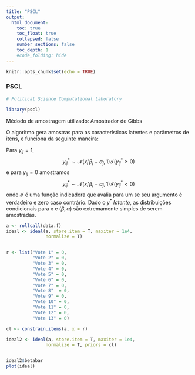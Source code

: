 ```yaml
---
title: "PSCL"
output:
  html_document:
    toc: true
    toc_float: true
    collapsed: false
    number_sections: false
    toc_depth: 1
    #code_folding: hide
---
```


```r
knitr::opts_chunk$set(echo = TRUE)
```

### PSCL

```r
# Political Science Computational Laboratory

library(pscl)
```

Médodo de amostragem utilizado: Amostrador de Gibbs

O algoritmo gera amostras para as características latentes e parâmetros de itens, e funciona da seguinte maneira:

Para $y_{ij} = 1$, $$y_{ij}^* \sim \mathcal{N}(x_i' \beta_j - \alpha_j, 1)\mathcal{I}(y_{ij}^* \geq 0)$$ e para $y_{ij}=0$ amostramos $$y_{ij}^* \sim \mathcal{N}( x_i' \beta_j - \alpha_j, 1)\mathcal{I}(y_{ij}^* < 0)$$ onde $\mathcal{I}$ é uma função indicadora que avalia para um se seu argumento é verdadeiro e zero caso contrário. Dado o $y^*\ latente$, as distribuições condicionais para $x$ e $(\beta,\alpha)$ são extremamente simples de serem amostradas.

```r
a <- rollcall(data.f)
ideal <- ideal(a, store.item = T, maxiter = 1e4,
               normalize = T)


r <- list("Vote 1" = 0,
          "Vote 2" = 0,
          "Vote 3" = 0,
          "Vote 4" = 0,
          "Vote 5" = 0,
          "Vote 6" = 0,
          "Vote 7" = 0,
          "Vote 8"  = 0,
          "Vote 9" = 0,
          "Vote 10" = 0,
          "Vote 11" = 0,
          "Vote 12" = 0,
          "Vote 13" = 0)

cl <- constrain.items(a, x = r)

ideal2 <- ideal(a, store.item = T, maxiter = 1e4,
               normalize = T, priors = cl)


ideal2$betabar
plot(ideal)
```
